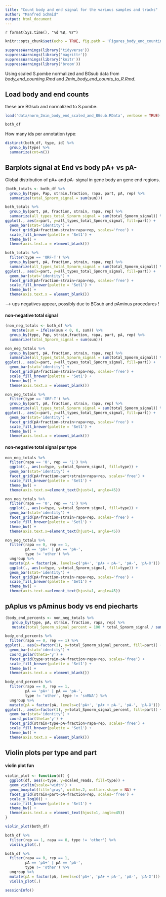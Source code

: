 ```yaml
---
title: "Count body and end signal for the various samples and tracks"
author: "Manfred Schmid"
output: html_document
---
```

`r format(Sys.time(), "%d %B, %Y")`

```r
knitr::opts_chunk$set(echo = TRUE, fig.path = 'Figures_body_end_counting/', dev='pdf')
```

```r
suppressWarnings(library('tidyverse'))
suppressWarnings(library('magrittr'))
suppressWarnings(library('knitr'))
suppressWarnings(library('broom'))
```


Using scaled S.pombe normalized and BGsub data from *body_end_counting.Rmd* and *2min_body_end_counts_to_R.Rmd*.  


## Load body and end counts

these are BGsub and normalized to S.pombe.
```r
load('data/norm_2min_body_end_scaled_and_BGsub.RData', verbose = TRUE)

both_df
```

How many ids per annotation type:  
```r
distinct(both_df, type, id) %>% 
  group_by(type) %>% 
  summarize(cnt=n())
```



## Barplots signal at End vs body pA+ vs pA-

Global distribution of pA+ and pA- signal in gene body an gene end regions.

```r
(both_totals <- both_df %>%
  group_by(type, Pap, strain,fraction, rapa, part, pA, rep) %>% 
  summarize(total_Spnorm_signal = sum(sum)))
```

```r
both_totals %>%
  group_by(part, pA, fraction, strain, rapa, rep) %>%
  summarize(all_types_total_Spnorm_signal = sum(total_Spnorm_signal)) %>%
ggplot(., aes(x=part, y=all_types_total_Spnorm_signal, fill=part)) + 
  geom_bar(stat='identity') +
  facet_grid(pA+fraction~strain+rapa+rep, scales='free') +
  scale_fill_brewer(palette = 'Set1') +
  theme_bw() +
  theme(axis.text.x = element_blank())
```

```r
both_totals %>%
  filter(type == 'ORF-T') %>%
  group_by(part, pA, fraction, strain, rapa, rep) %>%
  summarize(all_types_total_Spnorm_signal = sum(total_Spnorm_signal)) %>%
ggplot(., aes(x=part, y=all_types_total_Spnorm_signal, fill=part)) + 
  geom_bar(stat='identity') +
  facet_grid(pA+fraction~strain+rapa+rep, scales='free') +
  scale_fill_brewer(palette = 'Set1') +
  theme_bw() +
  theme(axis.text.x = element_blank())
```


--> ups negatives appear, possibly due to BGsub and pAminus procedures !


#### non-negative total signal

```r
(non_neg_totals <- both_df %>%
   mutate(sum = ifelse(sum < 0, 0, sum)) %>%
  group_by(type, Pap, strain,fraction, rapa, part, pA, rep) %>% 
  summarize(total_Spnorm_signal = sum(sum)))
```

```r
non_neg_totals %>%
  group_by(part, pA, fraction, strain, rapa, rep) %>%
  summarize(all_types_total_Spnorm_signal = sum(total_Spnorm_signal)) %>%
ggplot(., aes(x=part, y=all_types_total_Spnorm_signal, fill=part)) + 
  geom_bar(stat='identity') +
  facet_grid(pA+fraction~strain+rapa+rep, scales='free') +
  scale_fill_brewer(palette = 'Set1') +
  theme_bw() +
  theme(axis.text.x = element_blank())
```

```r
non_neg_totals %>%
  filter(type == 'ORF-T') %>%
  group_by(part, pA, fraction, strain, rapa, rep) %>%
  summarize(all_types_total_Spnorm_signal = sum(total_Spnorm_signal)) %>%
ggplot(., aes(x=part, y=all_types_total_Spnorm_signal, fill=part)) + 
  geom_bar(stat='identity') +
  facet_grid(pA+fraction~strain+rapa+rep, scales='free') +
  scale_fill_brewer(palette = 'Set1') +
  theme_bw() +
  theme(axis.text.x = element_blank())
```


#### non-negative total signal per type

```r
non_neg_totals %>%
  filter(rapa == '0', rep == '1') %>%
  ggplot(., aes(x=type, y=total_Spnorm_signal, fill=type)) + 
  geom_bar(stat='identity') +
  facet_grid(pA+fraction~part+strain+rapa+rep, scales='free') +
  scale_fill_brewer(palette = 'Set1') +
  theme_bw() +
  theme(axis.text.x=element_text(hjust=1, angle=45))
```

```r
non_neg_totals %>%
  filter(rapa == '0', rep == '1') %>%
  ggplot(., aes(x=type, y=total_Spnorm_signal, fill=type)) + 
  geom_bar(stat='identity') +
  facet_grid(pA+fraction~strain+rapa+rep, scales='free') +
  scale_fill_brewer(palette = 'Set1') +
  theme_bw() +
  theme(axis.text.x=element_text(hjust=1, angle=45))
```

```r
non_neg_totals %>%
  filter(rapa == 0, rep == 1, 
         pA == 'pA+' | pA == 'pA-',
         type != 'other') %>%
  ungroup %>%
  mutate(pA = factor(pA, levels=c('pA+', 'pA+ + pA-', 'pA-', 'pA-X'))) %>%
  ggplot(., aes(x=type, y=total_Spnorm_signal, fill=type)) + 
  geom_bar(stat='identity') +
  facet_grid(pA+fraction~strain+rapa+rep, scales='free') +
  scale_fill_brewer(palette = 'Set1') +
  theme_bw() +
  theme(axis.text.x=element_text(hjust=1, angle=45))
```


## pAplus vs pAminus body vs end piecharts

```r
(body_end_percents <- non_neg_totals %>%
   group_by(type, pA, strain, fraction, rapa, rep) %>%
   mutate(total_Spnorm_signal_percent = 100 * total_Spnorm_signal / sum(total_Spnorm_signal)))
```

```r
body_end_percents %>%
  filter(rapa == 0, rep == 1) %>%
ggplot(., aes(x=factor(1), y=total_Spnorm_signal_percent, fill=part)) + 
  geom_bar(stat='identity') +
  coord_polar(theta='y') +
  facet_grid(type+strain~pA+fraction+rapa+rep, scales='free') +
  scale_fill_brewer(palette = 'Set1') +
  theme_bw() +
  theme(axis.text.x = element_blank())
```


```r
body_end_percents %>%
  filter(rapa == 0, rep == 1, 
         pA == 'pA+' | pA == 'pA-',
         type != 'other', type != 'snRNA') %>%
  ungroup %>%
  mutate(pA = factor(pA, levels=c('pA+', 'pA+ + pA-', 'pA-', 'pA-X'))) %>%
ggplot(., aes(x=factor(1), y=total_Spnorm_signal_percent, fill=part)) + 
  geom_bar(stat='identity') +
  coord_polar(theta='y') +
  facet_grid(strain+type~pA+fraction+rapa+rep, scales='free') +
  scale_fill_brewer(palette = 'Set1') +
  theme_bw() +
  theme(axis.text.x = element_blank())
```

## Violin plots per type and part


#### violin plot fun
```r
violin_plot <- function(df) {
  ggplot(df, aes(x=type, y=scaled_reads, fill=type)) +
  geom_violin(scale='width') +
  geom_boxplot(fill='gray', width=.2, outlier.shape = NA) +
  facet_grid(strain+part~pA+fraction+rep, scales='free') +
  scale_y_log10() +
  scale_fill_brewer(palette = 'Set1') +
  theme_bw() +
  theme(axis.text.x = element_text(hjust=1, angle=45))
}
```


```r
violin_plot(both_df)
```


```r
both_df %>%
  filter(rep == 1, rapa == 0, type != 'other') %>%
  violin_plot(.)
```

```r
both_df %>%
  filter(rapa == 0, rep == 1, 
         pA == 'pA+' | pA == 'pA-',
         type != 'other') %>%
  ungroup %>%
  mutate(pA = factor(pA, levels=c('pA+', 'pA+ + pA-', 'pA-', 'pA-X'))) %>%
  violin_plot(.)
```


```r
sessionInfo()
```



